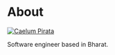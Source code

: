 
# About

<a href="https://twitter.com/caelumpirata" target="_blank">
  <Image
    src="/images/logo.webp"
    alt="Caelum Pirata"
    className="rounded-full bg-gray-100 block mt-2 mb-5 mx-auto sm:float-right sm:ml-5 sm:mb-5 grayscale hover:grayscale-0"
    unoptimized
    width={160}
    height={160}
    priority
  />
</a>

Software engineer based in Bharat.
